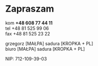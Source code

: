 # Zapraszam

kom **+48 608 77 44 11**<br/>
tel +48 81 525 99 06<br/>
fax +48 81 525 23 22<br/>

grzegorz [MAŁPA] sadura [KROPKA + PL]<br/>
biuro [MAŁPA] sadura [KROPKA + PL]<br/>

NIP: 712-109-39-03
